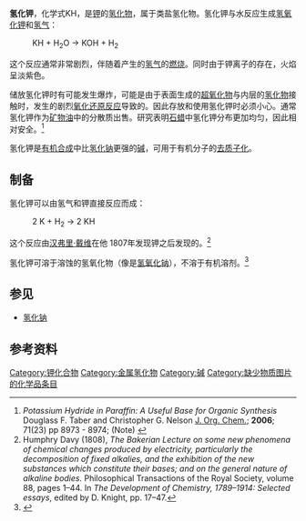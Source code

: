 {{Distinguish|氰化钾}}
{{Chembox
| ImageFile = NaCl polyhedra.svg
| ImageSize = 
| IUPACName = 
| OtherNames = 
| Section1 = {{Chembox Identifiers
| Abbreviations = 
| CASNo = 7693-26-7
|    CASNo_Ref = {{cascite}}
| PubChem = 82127
| EINECS = 232-151-5
| InChI = 
| RTECS = 
| SMILES =[K+].[H-]
  }}
| Section2 = {{Chembox Properties
| Formula = KH
| MolarMass = 40.1062
| Appearance = 无色晶体
| Density = 1.43 g/cm<sup>3</sup><ref name="eEROS">Robert E. Gawley, Xiaojie Zhang, Qunzhao Wang, "Potassium Hydride" Encyclopedia of Reagents for Organic Synthesis 2007 John Wiley & Sons. {{DOI|10.1002/047084289X.rp223.pub2}}</ref>
| MeltingPt =～400 °C 分解<ref>{{cite book|author1=David Arthur Johnson|author2=Open University|title=Metals and chemical change|url=https://books.google.com/books?id=dzjxzsKjZGUC&pg=PA167|access-date=1 November 2011|date=12 August 2002|publisher=Royal Society of Chemistry|isbn=978-0-85404-665-2|pages=167–|archive-date=2016-06-24|archive-url=https://web.archive.org/web/20160624164115/https://books.google.com/books?id=dzjxzsKjZGUC&pg=PA167|dead-url=no}}</ref> 
| Solubility = 
| SolubleOther =
| pKa = 
  }}
| Section7 = {{Chembox Hazards
| EUClass =
| EUIndex =
| MainHazards = 易燃固體
| NFPA-H = 3
| NFPA-F = 2
| NFPA-R = 0
| NFPA-O = 
| RPhrases =
| SPhrases =
| FlashPt =
| PEL = 
| LD50 =
  }}
| Section8 = {{Chembox Related
|   OtherCations = {{鹼金屬相關化學品|氫化物}}
  }}
}}
'''氢化钾'''，化学式KH，是[[钾|钾]]的[[氢化物|氢化物]]，属于类盐氢化物。氢化钾与水反应生成[[氢氧化钾|氢氧化钾]]和[[氢气|氢气]]：
:KH + H<sub>2</sub>O → KOH + H<sub>2</sub>
这个反应通常非常剧烈，伴随着产生的[[氢气|氢气]]的[[燃烧|燃烧]]。同时由于钾离子的存在，火焰呈淡紫色。

储放氢化钾时有可能发生爆炸，可能是由于表面生成的[[超氧化物|超氧化物]]与内层的[[氢化物|氢化物]]接触时，发生的剧烈[[氧化还原反应|氧化还原反应]]导致的。因此存放和使用氢化钾时必须小心。通常氢化钾作为[[矿物油|矿物油]]中的分散质出售。研究表明[[石蜡|石蜡]]中氢化钾分布更加均匀，因此相对安全。<ref>''Potassium Hydride in Paraffin: A Useful Base for Organic Synthesis'' Douglass F. Taber and Christopher G. Nelson [[J._Org._Chem.|J. Org. Chem.]]; '''2006'''; 71(23) pp 8973 - 8974; (Note) {{DOI|10.1021/jo061420v}}</ref>

氢化钾是[[有机合成|有机合成]]中比[[氢化钠|氢化钠]]更强的[[碱|碱]]，可用于有机分子的[[去质子化|去质子化]]。

==制备==
氢化钾可以由氢气和钾直接反应而成：
:2 K + H<sub>2</sub>   →   2 KH
这个反应由[[汉弗里·戴维|汉弗里·戴维]]在他 1807年发现钾之后发现的。<ref name=davy> Humphry Davy (1808), ''The Bakerian Lecture on some new phenomena of chemical changes produced by electricity, particularly the decomposition of fixed alkalies, and the exhibition of the new substances which constitute their bases; and on the general nature of alkaline bodies.'' Philosophical Transactions of the Royal Society, volume 88, pages 1–44. In ''The Development of Chemistry, 1789–1914: Selected essays'', edited by D. Knight, pp. 17–47.</ref>{{rp|p.25}}

氢化钾可溶于溶蚀的氢氧化物（像是[[氢氧化钠|氢氧化钠]]），不溶于有机溶剂。<ref name="Patnaik2007">{{cite book|author=Pradyot Patnaik|title=A Comprehensive Guide to the Hazardous Properties of Chemical Substances|url=https://books.google.com/books?id=WdmWkkKF1UoC&pg=PA631|access-date=1 November 2011|date=1 July 2007|publisher=John Wiley and Sons|isbn=978-0-470-13494-8|pages=631–|archive-date=2020-01-26|archive-url=https://web.archive.org/web/20200126214800/https://books.google.com/books?id=WdmWkkKF1UoC&pg=PA631|dead-url=no}}</ref>

==参见==
*[[氢化钠|氢化钠]]

==参考资料==
{{Reflist}}


{{Potassium compounds}}
{{氢化物}}

[[Category:钾化合物|Category:钾化合物]]
[[Category:金属氢化物|Category:金属氢化物]]
[[Category:碱|Category:碱]]
[[Category:缺少物质图片的化学品条目|Category:缺少物质图片的化学品条目]]